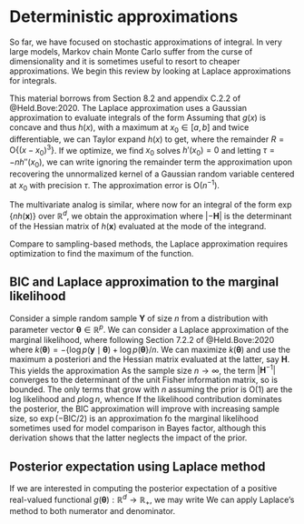 # Deterministic approximations

So far, we have focused on stochastic approximations of integral. In very large models, Markov chain Monte Carlo suffer from the curse of dimensionality and it is sometimes useful to resort to cheaper approximations. We begin this review by looking at Laplace approximations for integrals.


This material borrows from Section 8.2 and appendix C.2.2 of @Held.Bove:2020. The Laplace approximation uses a Gaussian approximation to evaluate integrals of the form
\begin{align*}
I_n= \int_a^b g(x) \mathrm{d} x = \exp\{nh(x)\}\mathrm{d} x.           \end{align*}
Assuming that $g(x)$ is concave and thus $h(x)$,  with a maximum at $x_0 \in [a,b]$ and twice differentiable, we can Taylor expand $h(x)$ to get,
\begin{align*}
h(x) = h(x_0) + h'(x_0)(x-x_0) + h''(x_0)(x-x_0)^2/2 + R
\end{align*}
where the remainder $R=\mathrm{O}\{(x-x_0)^3\}$. If we optimize, we find $x_0$ solves $h'(x_0)=0$ and letting $\tau=-nh''(x_0)$, we can write ignoring the remainder term the approximation
\begin{align*}
 I_n &\approx \exp\{nh(x_0)\} \int_{a}^b \exp \left\{-\frac{1}{2}(x-x_0)^2\right\}
  \\&= \exp\{nh(x_0)\} \left(\frac{2\pi}{\tau}\right)^{1/2} \left[\Phi\left\{ \tau(b-x_0)\right\} - \Phi\left\{\tau(a-x_0)\right\}\right]
\end{align*}
upon recovering the unnormalized kernel of a Gaussian random variable centered at $x_0$ with precision $\tau$. The approximation error is $\mathrm{O}(n^{-1})$.

The multivariate analog is similar, where now for an integral of the form $\exp\{nh(\boldsymbol{x})\}$ over $\mathbb{R}^d$, we obtain the approximation
\begin{align*}
 I_n \approx \left(\frac{2\pi}{n}\right)^{p/2} | -\mathbf{H}(\boldsymbol{x}_0)|^{-1/2}\exp\{-nh(\boldsymbol{x}_0)\}.
\end{align*}
where $| -\mathbf{H}|$ is the determinant of the Hessian matrix of $h(\boldsymbol{x})$ evaluated at the mode of the integrand.

Compare to sampling-based methods, the Laplace approximation requires optimization to find the maximum of the function.


:::{#prp-Laplace-marginal}

## BIC and Laplace approximation to the marginal likelihood

Consider a simple random sample $\boldsymbol{Y}$ of size $n$ from a distribution with parameter vector $\boldsymbol{\theta} \in \mathbb{R}^p$. We can consider a Laplace approximation of the marginal likelihood, where following Section 7.2.2 of @Held.Bove:2020
\begin{align*}
p(\boldsymbol{y}) &= \int p(\boldsymbol{y} \mid \boldsymbol{\theta}) p(\boldsymbol{\theta} \mathrm{d} \boldsymbol{\theta}
\\&= \int \exp\{-n k(\boldsymbol{\theta})\}\mathrm{d} \boldsymbol{\theta}
\end{align*}
where $k(\boldsymbol{\theta}) = - \{\log p(\boldsymbol{y} \mid \boldsymbol{\theta}) + \log p(\boldsymbol{\theta}\}/n$. We can maximize $k(\boldsymbol{\theta})$ and use the maximum a posteriori and the Hessian matrix evaluated at the latter, say $\mathbf{H}$. This yields the approximation
\begin{align*}
2\log p(\boldsymbol{y}) &= p\log(2\pi) -p\log n + \log |\mathbf{H}^{-1}| \\ & \quad + 2\log p(\boldsymbol{y} \mid \boldsymbol{\theta}) + 2\log p(\boldsymbol{\theta}.
\end{align*}
As the sample size $n \to \infty$, the term $|\mathbf{H}^{-1}|$ converges to the determinant of the unit Fisher information matrix, so is bounded. The only terms that grow with $n$ assuming the prior is $\mathrm{O}(1)$ are the log likelihood and $p \log n$, whence
\begin{align*}
-2\log p(\boldsymbol{y}) \approx \mathsf{BIC} = -2\log p(\boldsymbol{y} \mid \boldsymbol{\theta}) + p\log n
\end{align*}
If the likelihood contribution dominates the posterior, the $\mathsf{BIC}$ approximation will improve with increasing sample size, so $\exp(-\mathsf{BIC}/2)$ is an approximation fo the marginal likelihood sometimes used for model comparison in Bayes factor, although this derivation shows that the latter neglects the impact of the prior.

:::


:::{#prp-expectation-Laplace}

## Posterior expectation using Laplace method

If we are interested in computing the posterior expectation of a positive real-valued functional $g(\boldsymbol{\theta}): \mathbb{R}^d \to \mathbb{R}_{+}$, we may write
\begin{align*}
 \mathsf{E}_{\boldsymbol{\Theta} \mid \boldsymbol{Y}}(g(\boldsymbol{\theta}) \mid \boldsymbol{y}) &=  \frac{\int g(\boldsymbol{\theta}) p(\boldsymbol{y} \mid \boldsymbol{\theta}) p( \boldsymbol{\theta}) \mathrm{d} \boldsymbol{\theta}}{\int p(\boldsymbol{y} \mid \boldsymbol{\theta})p( \boldsymbol{\theta}) \mathrm{d} \boldsymbol{\theta}}
\end{align*}
We can apply Laplace's method to both numerator and denominator.

:::
